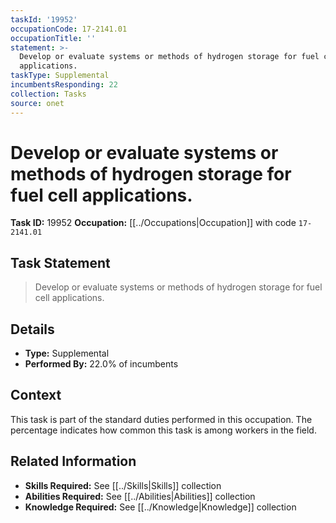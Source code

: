 ```yaml
---
taskId: '19952'
occupationCode: 17-2141.01
occupationTitle: ''
statement: >-
  Develop or evaluate systems or methods of hydrogen storage for fuel cell
  applications.
taskType: Supplemental
incumbentsResponding: 22
collection: Tasks
source: onet
---
```

# Develop or evaluate systems or methods of hydrogen storage for fuel cell applications.

**Task ID:** 19952
**Occupation:** [[../Occupations|Occupation]] with code `17-2141.01`

## Task Statement

> Develop or evaluate systems or methods of hydrogen storage for fuel cell applications.

## Details

- **Type:** Supplemental
- **Performed By:** 22.0% of incumbents

## Context

This task is part of the standard duties performed in this occupation. The percentage indicates how common this task is among workers in the field.

## Related Information

- **Skills Required:** See [[../Skills|Skills]] collection
- **Abilities Required:** See [[../Abilities|Abilities]] collection
- **Knowledge Required:** See [[../Knowledge|Knowledge]] collection
